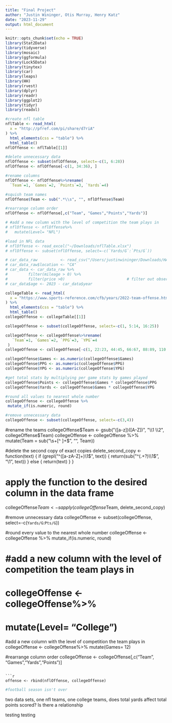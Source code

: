 ```yaml
---
title: "Final Project"
author: "Justin Wininger, Otis Murray, Henry Katz"
date: "2023-11-29"
output: html_document
---
```


```r
knitr::opts_chunk$set(echo = TRUE)
library(Stat2Data)
library(tidyverse)
library(mosaic)
library(ggformula)
library(Lock5Data)
library(tinytex)
library(car)
library(leaps)
library(HH)
library(rvest)
library(dplyr)
library(readr)
library(ggplot2)
library(tidyr)
library(readxl)
```


```r
#create nfl table
nflTable <- read_html(
  x = "http://pfref.com/pi/share/d7riA"
) %>%
  html_elements(css = "table") %>%
  html_table()
nflOffense <- nflTable[[1]]

#delete unnecessary data
nflOffense <- subset(nflOffense, select=-c(1, 6:28))
nflOffense <- nflOffense[-c(1, 34:36), ]

#rename columns 
nflOffense <- nflOffense%>%rename(
  `Team`=1, `Games`=2, `Points`=3, `Yards`=4)

#squish team names
nflOffense$Team <- sub(".*\\s", "", nflOffense$Team)

#rearrange column order
nflOffense <- nflOffense[,c("Team", "Games","Points","Yards")]

# #add a new column with the level of competition the team plays in
# nflOffense <- nflOffense%>%
#   mutate(Level= "NFL")

#load in NFL data 
# nflOffense <- read_excel("~/Downloads/nflTable.xlsx")
# nflOffense <- subset(nflOffense, select=-c(`Yards/G`:`Pts/G`))
```

```r
# car_data_raw          <- read_csv("/Users/justinwininger/Downloads/HAdata.csv")
# car_data_raw$location <- "CA"
# car_data <- car_data_raw %>% 
#         filter(mileage > 0) %>%                   
#         filter(price >0)                           # filter out observations that are listed for $0 or have 0 mileage.
# car_data$age <- 2023 - car_data$year    
```

```r
collegeTable <- read_html(
  x = "https://www.sports-reference.com/cfb/years/2022-team-offense.html"
) %>%
  html_elements(css = "table") %>%
  html_table()
collegeOffense <- collegeTable[[1]]

collegeOffense <- subset(collegeOffense, select=-c(1, 5:14, 16:25))

collegeOffense <- collegeOffense%>%rename(
   `Team`=1, `Games`=2, `PPG`=3, `YPG`=4
 )
collegeOffense <- collegeOffense[-c(1, 22:23, 44:45, 66:67, 88:89, 110:111, 132:133),]

collegeOffense$Games <- as.numeric(collegeOffense$Games)
collegeOffense$PPG <- as.numeric(collegeOffense$PPG)
collegeOffense$YPG <- as.numeric(collegeOffense$YPG)

#get total stats by multiplying per game stats by games played
collegeOffense$Points <- collegeOffense$Games * collegeOffense$PPG
collegeOffense$Yards <- collegeOffense$Games * collegeOffense$YPG

#round all values to nearest whole number
collegeOffense <- collegeOffense %>% 
 mutate_if(is.numeric, round)

#remove unnecessary data
collegeOffense <- subset(collegeOffense, select=-c(3,4))
```
#rename the teams
collegeOffense$Team <- gsub("([a-z])([A-Z])", "\\1 \\2", collegeOffense$Team)
collegeOffense <- collegeOffense %>% 
    mutate(Team = sub("\\s+[^ ]+$", "", Team))

#delete the second copy of exact copies
delete_second_copy <- function(text) {
  if (grepl("^([a-zA-Z]+)\\1$", text)) {
    return(sub("^(.+?)\\1$", "\\1", text))
  } else {
    return(text)
  }
}

# apply the function to the desired column in the data frame
collegeOffense$Team <- sapply(collegeOffense$Team, delete_second_copy)

#remove unnecessary data
collegeOffense <- subset(collegeOffense, select=-c(`Yards/G`:`Pts/G`))

#round every value to the nearest whole number
collegeOffense <- collegeOffense %>% 
 mutate_if(is.numeric, round)

# #add a new column with the level of competition the team plays in
# collegeOffense <- collegeOffense%>%
#   mutate(Level= "College")

#add a new column with the level of competition the team plays in
collegeOffense <- collegeOffense%>%
  mutate(Games= 12)

#rearrange column order
collegeOffense <- collegeOffense[,c("Team", "Games","Yards","Points")]
```

```r
offense <- rbind(nflOffense, collegeOffense)
```

```r
#football season isn't over 

```


two data sets, one nfl teams, one college teams, does total yards affect total points scored? Is there a relationship

testing testing